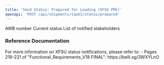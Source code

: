```yaml
---
title: 'Send Status: Prepared for Loading (XFSU PRE)'
openapi: 'POST /api/shipments/{awb}/status/prepared'
---
```




<ParamField status="200" type="object">
  <ParamField name="awb" type="string">
    AWB number
  </ParamField>
  <ParamField name="status" type="string">
    Current status
  </ParamField>
  <ParamField name="notified" type="array">
    List of notified stakeholders
  </ParamField>
</ParamField>



### Reference Documentation

<Info>
For more information on XFSU status notifications, please refer to:
- Pages 218-221 of "Functional_Requirements_V18 FINAL": https://belli.sg/3WXYLnO
</Info>

